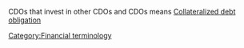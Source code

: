 {{copy to wiktionary}}
CDOs that invest in other CDOs
and CDOs means [[Collateralized debt obligation]]


{{finance-stub}}
[[Category:Financial terminology]]